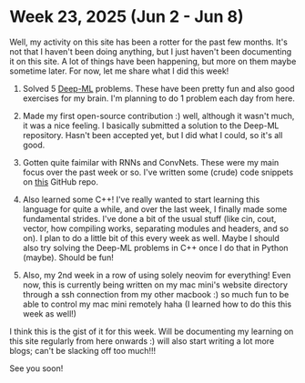 # Week 23, 2025 (Jun 2 - Jun 8)

Well, my activity on this site has been a rotter for the past few months. It's not that I haven't been doing anything, but I just haven't been documenting it on this site. A lot of things have been happening, but more on them maybe sometime later. For now, let me share what I did this week!


1. Solved 5 [Deep-ML](https://www.deep-ml.com/) problems. These have been pretty fun and also good exercises for my brain. I'm planning to do 1 problem each day from here.

2. Made my first open-source contribution :) well, although it wasn't much, it was a nice feeling. I basically submitted a solution to the Deep-ML repository. Hasn't been accepted yet, but I did what I could, so it's all good.

3. Gotten quite faimilar with RNNs and ConvNets. These were my main focus over the past week or so. I've written some (crude) code snippets on [this](https://github.com/sumitdotml/deep-learning) GitHub repo.

4. Also learned some C++! I've really wanted to start learning this language for quite a while, and over the last week, I finally made some fundamental strides. I've done a bit of the usual stuff (like cin, cout, vector, how compiling works, separating modules and headers, and so on). I plan to do a little bit of this every week as well. Maybe I should also try solving the Deep-ML problems in C++ once I do that in Python (maybe). Should be fun!

5. Also, my 2nd week in a row of using solely neovim for everything! Even now, this is currently being written on my mac mini's website directory through a ssh connection from my other macbook :) so much fun to be able to control my mac mini remotely haha (I learned how to do this this week as well!)

I think this is the gist of it for this week. Will be documenting my learning on this site regularly from here onwards :) will also start writing a lot more blogs; can't be slacking off too much!!!

See you soon!
